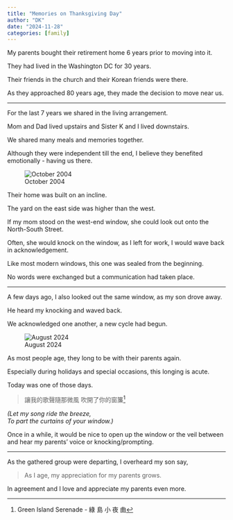 ```yaml
---
title: "Memories on Thanksgiving Day"
author: "DK"
date: "2024-11-28"
categories: [family]
---
```


My parents bought their retirement home 6 years prior to moving into it.

They had lived in the Washington DC for 30 years.

Their friends in the church and their Korean friends were there.

As they approached 80 years age, they made the decision to move near us.

------------------------------------------------------------------------

For the last 7 years we shared in the living arrangement.

Mom and Dad lived upstairs and Sister K and I lived downstairs.

We shared many meals and memories together.

Although they were independent till the end, I believe they benefited emotionally - having us there.

![October 2004](images/IMG_5743.JPG)

Their home was built on an incline.

The yard on the east side was higher than the west.

If my mom stood on the west-end window, she could look out onto the North-South Street.

Often, she would knock on the window, as I left for work, I would wave back in acknowledgement.

Like most modern windows, this one was sealed from the beginning.

No words were exchanged but a communication had taken place.

------------------------------------------------------------------------

A few days ago, I also looked out the same window, as my son drove away.

He heard my knocking and waved back.

We acknowledged one another, a new cycle had begun.

![August 2024](images/DSC_7734%20(3)-EDIT.jpg)

As most people age, they long to be with their parents again.

Especially during holidays and special occasions, this longing is acute.

Today was one of those days.

> 讓我的歌聲隨那微風 吹開了你的窗簾[^1]

[^1]: Green Island Serenade - 綠 島 小 夜 曲

*(Let my song ride the breeze,\
To part the curtains of your window.)*

Once in a while, it would be nice to open up the window or the veil between and hear my parents' voice or knocking/prompting.

------------------------------------------------------------------------

As the gathered group were departing, I overheard my son say,

> As I age, my appreciation for my parents grows.

In agreement and I love and appreciate my parents even more.
